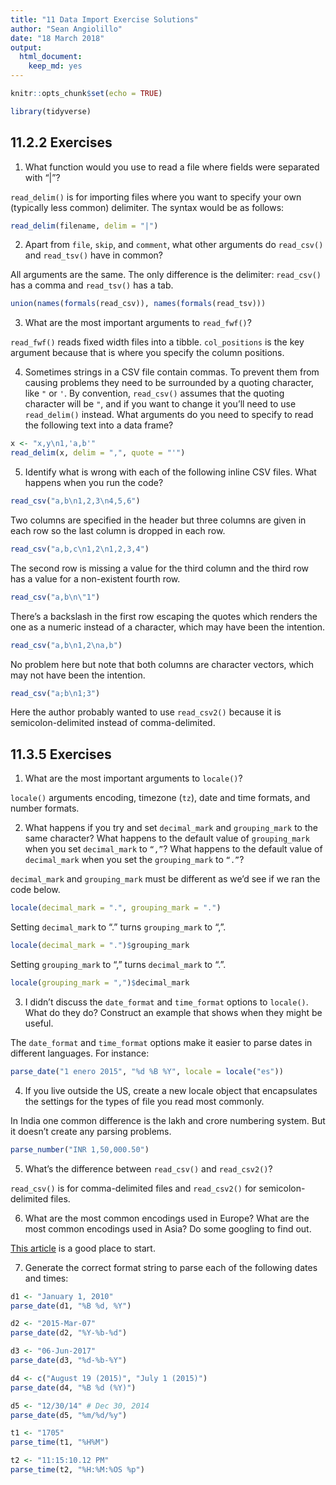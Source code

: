 ```yaml
---
title: "11 Data Import Exercise Solutions"
author: "Sean Angiolillo"
date: "18 March 2018"
output: 
  html_document: 
    keep_md: yes
---
```


```r
knitr::opts_chunk$set(echo = TRUE)
```

```r
library(tidyverse)
```

## 11.2.2 Exercises

1. What function would you use to read a file where fields were separated with
“|”?

`read_delim()` is for importing files where you want to specify your own (typically less common) delimiter. The syntax would be as follows:

```r
read_delim(filename, delim = "|")
```

2. Apart from `file`, `skip`, and `comment`, what other arguments do `read_csv()` and `read_tsv()` have in common?

All arguments are the same. The only difference is the delimiter: `read_csv()` has a comma and `read_tsv()` has a tab.

```r
union(names(formals(read_csv)), names(formals(read_tsv)))
```

3. What are the most important arguments to `read_fwf()`?

`read_fwf()` reads fixed width files into a tibble. `col_positions` is the key argument because that is where you specify the column positions.

4. Sometimes strings in a CSV file contain commas. To prevent them from causing problems they need to be surrounded by a quoting character, like `"` or `'`. By convention, `read_csv()` assumes that the quoting character will be `"`, and if you want to change it you’ll need to use `read_delim()` instead. What arguments do you need to specify to read the following text into a data frame?

```r
x <- "x,y\n1,'a,b'"
read_delim(x, delim = ",", quote = "'")
```

5. Identify what is wrong with each of the following inline CSV files. What happens when you run the code?

```r
read_csv("a,b\n1,2,3\n4,5,6")
```

Two columns are specified in the header but three columns are given in each row so the last column is dropped in each row.

```r
read_csv("a,b,c\n1,2\n1,2,3,4")
```

The second row is missing a value for the third column and the third row has a value for a non-existent fourth row.

```r
read_csv("a,b\n\"1")
```
There's a backslash in the first row escaping the quotes which renders the one as a numeric instead of a character, which may have been the intention.

```r
read_csv("a,b\n1,2\na,b")
```

No problem here but note that both columns are character vectors, which may not have been the intention.

```r
read_csv("a;b\n1;3")
```

Here the author probably wanted to use `read_csv2()` because it is semicolon-delimited instead of comma-delimited.

## 11.3.5 Exercises

1. What are the most important arguments to `locale()`?

`locale()` arguments encoding, timezone (`tz`), date and time formats, and number formats.

2. What happens if you try and set `decimal_mark` and `grouping_mark` to the same character? What happens to the default value of `grouping_mark` when you set `decimal_mark` to `“,”`? What happens to the default value of `decimal_mark` when you set the `grouping_mark` to `“.”`?

`decimal_mark` and `grouping_mark` must be different as we'd see if we ran the code below.

```r
locale(decimal_mark = ".", grouping_mark = ".")
```

Setting `decimal_mark` to "." turns `grouping_mark` to ",".

```r
locale(decimal_mark = ".")$grouping_mark
```

Setting `grouping_mark` to "," turns `decimal_mark` to ".".
 
```r
locale(grouping_mark = ",")$decimal_mark
```

3. I didn’t discuss the `date_format` and `time_format` options to `locale()`. What do they do? Construct an example that shows when they might be useful.

The `date_format` and `time_format` options make it easier to parse dates in different languages. For instance:

```r
parse_date("1 enero 2015", "%d %B %Y", locale = locale("es"))
```

4. If you live outside the US, create a new locale object that encapsulates the settings for the types of file you read most commonly.

In India one common difference is the lakh and crore numbering system. But it doesn't create any parsing problems.

```r
parse_number("INR 1,50,000.50")
```

5. What’s the difference between `read_csv()` and `read_csv2()`?

`read_csv()` is for comma-delimited files and `read_csv2()` for semicolon-delimited files.

6. What are the most common encodings used in Europe? What are the most common encodings used in Asia? Do some googling to find out.

[This article]("http://kunststube.net/encoding/") is a good place to start.

7. Generate the correct format string to parse each of the following dates and times:

```r
d1 <- "January 1, 2010"
parse_date(d1, "%B %d, %Y")

d2 <- "2015-Mar-07"
parse_date(d2, "%Y-%b-%d")

d3 <- "06-Jun-2017"
parse_date(d3, "%d-%b-%Y")

d4 <- c("August 19 (2015)", "July 1 (2015)")
parse_date(d4, "%B %d (%Y)")

d5 <- "12/30/14" # Dec 30, 2014
parse_date(d5, "%m/%d/%y")

t1 <- "1705"
parse_time(t1, "%H%M")

t2 <- "11:15:10.12 PM"
parse_time(t2, "%H:%M:%OS %p")
```

